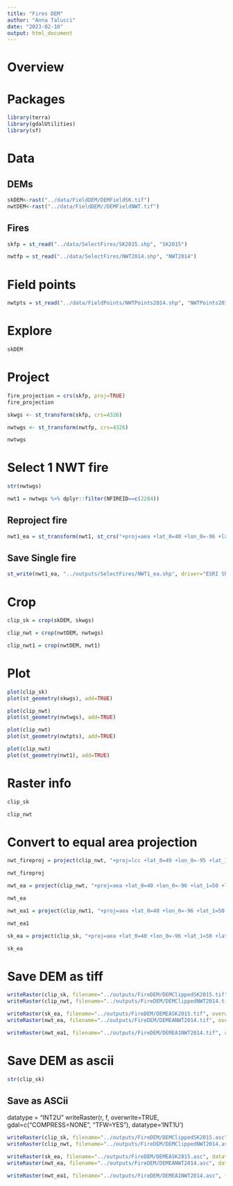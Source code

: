 ```yaml
---
title: "Fires DEM"
author: "Anna Talucci"
date: "2023-02-10"
output: html_document
---
```


# Overview

# Packages 

```r
library(terra)
library(gdalUtilities)
library(sf)
```


# Data

## DEMs
```r
skDEM<-rast("../data/FieldDEM/DEMFieldSK.tif")
nwtDEM<-rast("../data/FieldDEM//DEMFieldNWT.tif")
```

## Fires
```r
skfp = st_read("../data/SelectFires/SK2015.shp", "SK2015")

nwtfp = st_read("../data/SelectFires/NWT2014.shp", "NWT2014")

```

# Field points
```r
nwtpts = st_read("../data/FieldPoints/NWTPoints2014.shp", "NWTPoints2014")

```
# Explore
```r
skDEM
```

# Project
```r
fire_projection = crs(skfp, proj=TRUE)
fire_projection
```
```r
skwgs <- st_transform(skfp, crs=4326)
```

```r
nwtwgs <- st_transform(nwtfp, crs=4326)
```

```r
nwtwgs
```

# Select 1 NWT fire
```r
str(nwtwgs)
```

```r
nwt1 = nwtwgs %>% dplyr::filter(NFIREID==c(2284))
```

## Reproject fire
```r
nwt1_ea = st_transform(nwt1, st_crs("+proj=aea +lat_0=40 +lon_0=-96 +lat_1=50 +lat_2=70 +x_0=0 +y_0=0 +datum=NAD83 +units=m +no_defs"))
```


## Save Single fire
```r
st_write(nwt1_ea, "../outputs/SelectFires/NWT1_ea.shp", driver="ESRI Shapefile")
```


# Crop 

```r
clip_sk = crop(skDEM, skwgs)
```

```r
clip_nwt = crop(nwtDEM, nwtwgs)
```

```r
clip_nwt1 = crop(nwtDEM, nwt1)
```

# Plot

```r
plot(clip_sk)
plot(st_geometry(skwgs), add=TRUE)
```

```r
plot(clip_nwt)
plot(st_geometry(nwtwgs), add=TRUE)
```

```r
plot(clip_nwt)
plot(st_geometry(nwtpts), add=TRUE)
```

```r
plot(clip_nwt)
plot(st_geometry(nwt1), add=TRUE)
```

# Raster info
```r
clip_sk
```

```r
clip_nwt
```
# Convert to equal area projection
```r
nwt_fireproj = project(clip_nwt, "+proj=lcc +lat_0=49 +lon_0=-95 +lat_1=49 +lat_2=77 +x_0=0 +y_0=0 +datum=NAD83 +units=m +no_defs")
```

```r
nwt_fireproj
```

```r
nwt_ea = project(clip_nwt, "+proj=aea +lat_0=40 +lon_0=-96 +lat_1=50 +lat_2=70 +x_0=0 +y_0=0 +datum=NAD83 +units=m +no_defs +type=crs", res=30)
```

```r
nwt_ea
```

```r
nwt_ea1 = project(clip_nwt1, "+proj=aea +lat_0=40 +lon_0=-96 +lat_1=50 +lat_2=70 +x_0=0 +y_0=0 +datum=NAD83 +units=m +no_defs +type=crs", res=30)
```

```r
nwt_ea1
```

```r
sk_ea = project(clip_sk, "+proj=aea +lat_0=40 +lon_0=-96 +lat_1=50 +lat_2=70 +x_0=0 +y_0=0 +datum=NAD83 +units=m +no_defs +type=crs", res=30)
```

```r
sk_ea
```

# Save DEM as tiff
```r
writeRaster(clip_sk, filename="../outputs/FireDEM/DEMClippedSK2015.tif", overwrite=TRUE)
writeRaster(clip_nwt, filename="../outputs/FireDEM/DEMClippedNWT2014.tif", overwrite=TRUE)
```

```r
writeRaster(sk_ea, filename="../outputs/FireDEM/DEMEASK2015.tif", overwrite=TRUE)
writeRaster(nwt_ea, filename="../outputs/FireDEM/DEMEANWT2014.tif", overwrite=TRUE)
```

```r
writeRaster(nwt_ea1, filename="../outputs/FireDEM/DEMEA1NWT2014.tif", overwrite=TRUE)
```


# Save DEM as ascii
```r
str(clip_sk)
```
## Save as ASCii


datatype = "INT2U"
writeRaster(r, f, overwrite=TRUE, gdal=c("COMPRESS=NONE", "TFW=YES"), datatype='INT1U')
```r
writeRaster(clip_sk, filename="../outputs/FireDEM/DEMClippedSK2015.asc", datatype = "INT2U", filetype = "AAIGrid")
writeRaster(clip_nwt, filename="../outputs/FireDEM/DEMClippedNWT2014.asc", datatype = "INT2U", filetype = "AAIGrid")
```

```r
writeRaster(sk_ea, filename="../outputs/FireDEM/DEMEASK2015.asc", datatype = "INT2U", filetype = "AAIGrid", overwrite=TRUE)
writeRaster(nwt_ea, filename="../outputs/FireDEM/DEMEANWT2014.asc", datatype = "INT2U", filetype = "AAIGrid", overwrite=TRUE)
```

```r
writeRaster(nwt_ea1, filename="../outputs/FireDEM/DEMEA1NWT2014.asc", filetype = "AAIGrid", overwrite=TRUE)
```